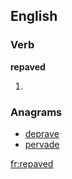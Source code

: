 ==English==

===Verb===
'''repaved'''

# {{present participle of|repave}}

===Anagrams===
* [[deprave#English|deprave]]
* [[pervade#English|pervade]]

[[fr:repaved]]